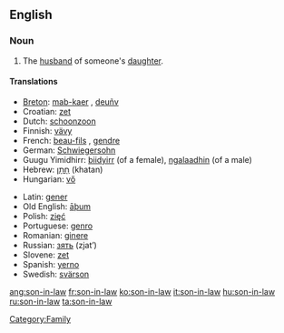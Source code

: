 ==English==
===Noun===
{{en-noun|sg=[[son]]-[[in-law]]|pl=sons-in-law}}

# The [[husband]] of someone's [[daughter]].

====Translations====
{{top}}
*[[Breton]]: [[mab-kaer]] {{m}}, [[deuñv]] {{m}}
*Croatian: [[zet]]
*Dutch: [[schoonzoon]] {{m}}
*Finnish: [[vävy]]
*French: [[beau-fils]] {{m}}, [[gendre]] {{m}}
*German: [[Schwiegersohn]] {{m}}
*Guugu Yimidhirr: [[biidyirr]] (of a female), [[ngalaadhin]] (of a male)
*Hebrew: [[חתן|חָתָן]] (khatan) {{m}}
*Hungarian: [[vő]]
{{mid}}
*Latin: [[gener]] {{m}}
*Old English: [[aþum|āþum]] {{m}}
*Polish: [[zięć]] {{m}}
*Portuguese: [[genro]] {{m}}
*Romanian: [[ginere]] {{m}}
*Russian: [[зять]] (zjat’) {{m}}
*Slovene: [[zet]] {{m}}
*Spanish: [[yerno]] {{m}}
*Swedish: [[svärson]] {{c}}
{{bottom}}

[[Category:Family]]

[[ang:son-in-law]]
[[fr:son-in-law]]
[[ko:son-in-law]]
[[it:son-in-law]]
[[hu:son-in-law]]
[[ru:son-in-law]]
[[ta:son-in-law]]